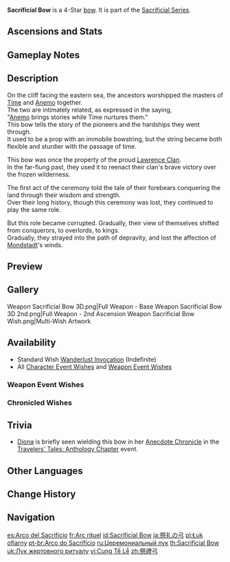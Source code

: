 {{Weapon Infobox
|title          = Sac&shy;ri&shy;fi&shy;cial Bow
|id             = 15403
|image          = <gallery>
Weapon Sacrificial Bow.png|Base
Weapon Sacrificial Bow 2nd.png|2nd Ascension
</gallery>
|type           = Bow
|series         = Sacrificial
|releaseDate    = 2020-09-28
|quality        = 4
|base_atk       = 44
|2nd_stat_type  = Energy Recharge
|2nd_stat       = 6.7%
|obtain         = Wishes
|passive        = Composed
|effect         = After dealing damage to an opponent with an Elemental Skill, the skill has a (var1)% chance to end its own CD. Can only occur once every (var2)s.
|eff_rank1_var1 = 40
|eff_rank2_var1 = 50
|eff_rank3_var1 = 60
|eff_rank4_var1 = 70
|eff_rank5_var1 = 80
|eff_rank1_var2 = 30
|eff_rank2_var2 = 26
|eff_rank3_var2 = 22
|eff_rank4_var2 = 19
|eff_rank5_var2 = 16
|eff_att1       = Cooldown Reset
}}
{{Description|A ceremonial hunting bow that has become petrified over time. The trinkets on it are still visible. It grants the wielder the power to withstand the winds of time.}}
'''Sacrificial Bow''' is a 4-Star [[bow]]. It is part of the [[Sacrificial Series]].

==Ascensions and Stats==
{{Weapon Ascensions and Stats
|ascendMat1 = Boreal Wolf's Milk Tooth
|bossMat1   = Dead Ley Line Branch
|commonMat1 = Slime Condensate
|ascendMat2 = Boreal Wolf's Cracked Tooth
|bossMat2   = Dead Ley Line Leaves
|commonMat2 = Slime Secretions
|ascendMat3 = Boreal Wolf's Broken Fang
|bossMat3   = Ley Line Sprout
|commonMat3 = Slime Concentrate
|ascendMat4 = Boreal Wolf's Nostalgia
}}

==Gameplay Notes==
{{Transclude|Sacrificial Series|Gameplay Notes}}

==Description==
On the cliff facing the eastern sea, the ancestors worshipped the masters of [[Istaroth|Time]] and [[Barbatos|Anemo]] together.<br>
The two are intimately related, as expressed in the saying,<br>
"[[Anemo]] brings stories while Time nurtures them."<br>
This bow tells the story of the pioneers and the hardships they went through.<br>
It used to be a prop with an immobile bowstring, but the string became both flexible and sturdier with the passage of time.

This bow was once the property of the proud [[Lawrence Clan]].<br>
In the far-flung past, they used it to reenact their clan's brave victory over the frozen wilderness.

The first act of the ceremony told the tale of their forebears conquering the land through their wisdom and strength.<br>
Over their long history, though this ceremony was lost, they continued to play the same role.

But this role became corrupted. Gradually, their view of themselves shifted from conquerors, to overlords, to kings.<br>
Gradually, they strayed into the path of depravity, and lost the affection of [[Mondstadt]]'s winds.

==Preview==
{{Preview
|file    = Weapon Sacrificial Bow Passive
|caption = Passive: Composed
}}

==Gallery==
<gallery>
Weapon Sacrificial Bow 3D.png|Full Weapon - Base
Weapon Sacrificial Bow 3D 2nd.png|Full Weapon - 2nd Ascension
Weapon Sacrificial Bow Wish.png|Multi-Wish Artwork
</gallery>

==Availability==
*Standard Wish [[Wanderlust Invocation]] (Indefinite)
*All [[Character Event Wishes]] and [[Weapon Event Wishes]]

===Weapon Event Wishes===
{{Featured}}

===Chronicled Wishes===
{{Featured|chronicled=1}}

==Trivia==
*[[Diona]] is briefly seen wielding this bow in her [[Travelers' Tales: Anthology Chapter/Story|Anecdote Chronicle]] in the [[Travelers' Tales: Anthology Chapter]] event.


==Other Languages==
{{Other Languages
|1_en      = Sacrificial Bow
|1_zhs     = 祭礼弓
|1_zhs_rm  = Jìlǐ gōng
|1_zht     = 祭禮弓
|1_zht_rm  = Jìlǐ gōng
|1_zh_tl   = Sacrificial Ritual Bow
|1_ja      = 祭礼の弓
|1_ja_rm   = Sairei no Yumi
|1_ja_tl   = Sacrificial Ritual Bow
|1_ko      = 제례활
|1_ko_tl   = Ritual Bow
|1_es      = Arco del Sacrificio
|1_es_tl   = Bow of Sacrifice
|1_fr      = Arc rituel
|1_fr_tl   = Ritual Bow
|1_ru      = Церемониальный лук
|1_ru_tl   = Ceremonial Bow
|1_th      = Sacrificial Bow
|1_vi      = Cung Tế Lễ
|1_vi_tl   = Sacrificial Bow
|1_de      = Opferbogen
|1_de_tl   = Sacrificial Bow
|1_id      = Sacrificial Bow
|1_pt      = Arco do Sacrifício
|1_pt_tl   = Bow of Sacrifice
|1_tr      = Kurban Yayı
|1_tr_tl   = Sacrificial Bow
|1_it      = Arco sacrificale
|1_it_tl   = Sacrificial Bow

|Transclude=Sacrificial Series#2
}}

==Change History==
{{Change History|1.0}}

==Navigation==
{{Weapons by Series Navbox|series=Sacrificial}}
{{Weapon Navbox|Bows}}

[[es:Arco del Sacrificio]]
[[fr:Arc rituel]]
[[id:Sacrificial Bow]]
[[ja:祭礼の弓]]
[[pl:Łuk ofiarny]]
[[pt-br:Arco do Sacrifício]]
[[ru:Церемониальный лук]]
[[th:Sacrificial Bow]]
[[uk:Лук жертовного ритуалу]]
[[vi:Cung Tế Lễ]]
[[zh:祭禮弓]]
